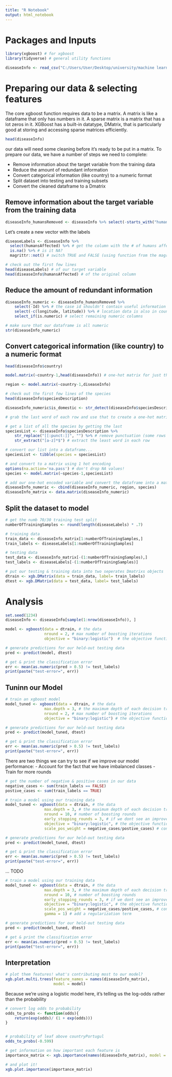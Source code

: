 ---
title: "R Notebook"
output: html_notebook
---

# Packages and Inputs

```{r libraries in use}
library(xgboost) # for xgboost
library(tidyverse) # general utility functions
```

```{r read in our data & put it in a data frame}
diseaseInfo <- read_csv("C:/Users/User/Desktop/university/machine learning/machine learning - salini/dataset/Outbreak_240817.csv")
```

# Preparing our data & selecting features

The core xgboost function requires data to be a matrix.
A matrix is like a dataframe that only has numbers in it. A sparse matrix is a matrix that has a lot zeros in it. XGBoost has a built-in datatype, DMatrix, that is particularly good at storing and accessing sparse matrices efficiently.

```{r print the first few rows of our dataframe}
head(diseaseInfo)
```

our data will need some cleaning before it's ready to be put in a matrix. To prepare our data, we have a number of steps we need to complete:

- Remove information about the target variable from the training data
- Reduce the amount of redundant information
- Convert categorical information (like country) to a numeric format
- Split dataset into testing and training subsets
- Convert the cleaned dataframe to a Dmatrix

## Remove information about the target variable from the training data

```{r remove the columns that have information on our target variable}
diseaseInfo_humansRemoved <- diseaseInfo %>% select(-starts_with("human")) # get the subset of the dataframe that doesn't have labels about humans affected by the disease
```

Let's create a new vector with the labels

```{r get a boolean vector of training labels}
diseaseLabels <- diseaseInfo %>% 
  select(humansAffected) %>% # get the column with the # of humans affected
  is.na() %>% # is it NA?
  magrittr::not() # switch TRUE and FALSE (using function from the magrittr package)

# check out the first few lines
head(diseaseLabels) # of our target variable
head(diseaseInfo$humansAffected) # of the original column
```

## Reduce the amount of redundant information

```{r select just the numeric columns}
diseaseInfo_numeric <- diseaseInfo_humansRemoved %>%
    select(-Id) %>% # the case id shouldn't contain useful information
    select(-c(longitude, latitude)) %>% # location data is also in country data
    select_if(is.numeric) # select remaining numeric columns

# make sure that our dataframe is all numeric
str(diseaseInfo_numeric)
```

## Convert categorical information (like country) to a numeric format

```{r check out the first few rows of the country column}
head(diseaseInfo$country)
```

```{r convert these categories to a matrix}
model.matrix(~country-1,head(diseaseInfo)) # one-hot matrix for just the first few rows of the "country" column
```

```{r convert categorical factor into one-hot encoding}
region <- model.matrix(~country-1,diseaseInfo)

# check out the first few lines of the species
head(diseaseInfo$speciesDescription)
```

```{r add a boolean column to our numeric dataframe indicating whether a species is domestic}

diseaseInfo_numeric$is_domestic <- str_detect(diseaseInfo$speciesDescription, "domestic")
```

```{r create a one-hot matrix of different species}
# grab the last word of each row and use that to create a one-hot matrix of different species

# get a list of all the species by getting the last
speciesList <- diseaseInfo$speciesDescription %>%
    str_replace("[[:punct:]]", "") %>% # remove punctuation (some rows have parentheses)
    str_extract("[a-z]*$") # extract the least word in each row

# convert our list into a dataframe...
speciesList <- tibble(species = speciesList)

# and convert to a matrix using 1 hot encoding
options(na.action='na.pass') # don't drop NA values!
species <- model.matrix(~species-1,speciesList)

# add our one-hot encoded variable and convert the dataframe into a matrix
diseaseInfo_numeric <- cbind(diseaseInfo_numeric, region, species)
diseaseInfo_matrix <- data.matrix(diseaseInfo_numeric)
```

## Split the dataset to model

```{r Split dataset into testing and training subsets}
# get the numb 70/30 training test split
numberOfTrainingSamples <- round(length(diseaseLabels) * .7)

# training data
train_data <- diseaseInfo_matrix[1:numberOfTrainingSamples,]
train_labels <- diseaseLabels[1:numberOfTrainingSamples]

# testing data
test_data <- diseaseInfo_matrix[-(1:numberOfTrainingSamples),]
test_labels <- diseaseLabels[-(1:numberOfTrainingSamples)]
```

```{r Convert the cleaned dataframe to a dmatrix}
# put our testing & training data into two seperates Dmatrixs objects
dtrain <- xgb.DMatrix(data = train_data, label= train_labels)
dtest <- xgb.DMatrix(data = test_data, label= test_labels)
```


# Analysis

```{r set a random seed & shuffle data frame}
set.seed(1234)
diseaseInfo <- diseaseInfo[sample(1:nrow(diseaseInfo)), ]
```

```{r train a model using our training data}
model <- xgboost(data = dtrain, # the data   
                 nround = 2, # max number of boosting iterations
                 objective = "binary:logistic")  # the objective function
```

```{r make prediction}
# generate predictions for our held-out testing data
pred <- predict(model, dtest)

# get & print the classification error
err <- mean(as.numeric(pred > 0.5) != test_labels)
print(paste("test-error=", err))
```
## Tuninn our Model

```{r}
# train an xgboost model
model_tuned <- xgboost(data = dtrain, # the data           
                 max.depth = 3, # the maximum depth of each decision tree
                 nround = 2, # max number of boosting iterations
                 objective = "binary:logistic") # the objective function 

# generate predictions for our held-out testing data
pred <- predict(model_tuned, dtest)

# get & print the classification error
err <- mean(as.numeric(pred > 0.5) != test_labels)
print(paste("test-error=", err))
```

There are two things we can try to see if we improve our model performance:
- Account for the fact that we have imbalanced classes
- Train for more rounds

```{r re-training our model}
# get the number of negative & positive cases in our data
negative_cases <- sum(train_labels == FALSE)
postive_cases <- sum(train_labels == TRUE)

# train a model using our training data
model_tuned <- xgboost(data = dtrain, # the data           
                 max.depth = 3, # the maximum depth of each decision tree
                 nround = 10, # number of boosting rounds
                 early_stopping_rounds = 3, # if we dont see an improvement in this many rounds, stop
                 objective = "binary:logistic", # the objective function
                 scale_pos_weight = negative_cases/postive_cases) # control for imbalanced classes

# generate predictions for our held-out testing data
pred <- predict(model_tuned, dtest)

# get & print the classification error
err <- mean(as.numeric(pred > 0.5) != test_labels)
print(paste("test-error=", err))
```

... TODO

```{r }
# train a model using our training data
model_tuned <- xgboost(data = dtrain, # the data           
                 max.depth = 3, # the maximum depth of each decision tree
                 nround = 10, # number of boosting rounds
                 early_stopping_rounds = 3, # if we dont see an improvement in this many rounds, stop
                 objective = "binary:logistic", # the objective function
                 scale_pos_weight = negative_cases/postive_cases, # control for imbalanced classes
                 gamma = 1) # add a regularization term

# generate predictions for our held-out testing data
pred <- predict(model_tuned, dtest)

# get & print the classification error
err <- mean(as.numeric(pred > 0.5) != test_labels)
print(paste("test-error=", err))
```

## Interpretation

```{r }
# plot them features! what's contributing most to our model?
xgb.plot.multi.trees(feature_names = names(diseaseInfo_matrix), 
                     model = model)
```

Because we're using a logistic model here, it's telling us the log-odds rather than the probability

```{r}
# convert log odds to probability
odds_to_probs <- function(odds){
    return(exp(odds)/ (1 + exp(odds)))
}


# probability of leaf above countryPortugul
odds_to_probs(-0.599)
```

```{r plotting the importance matrix}
# get information on how important each feature is
importance_matrix <- xgb.importance(names(diseaseInfo_matrix), model = model)

# and plot it!
xgb.plot.importance(importance_matrix)

```

